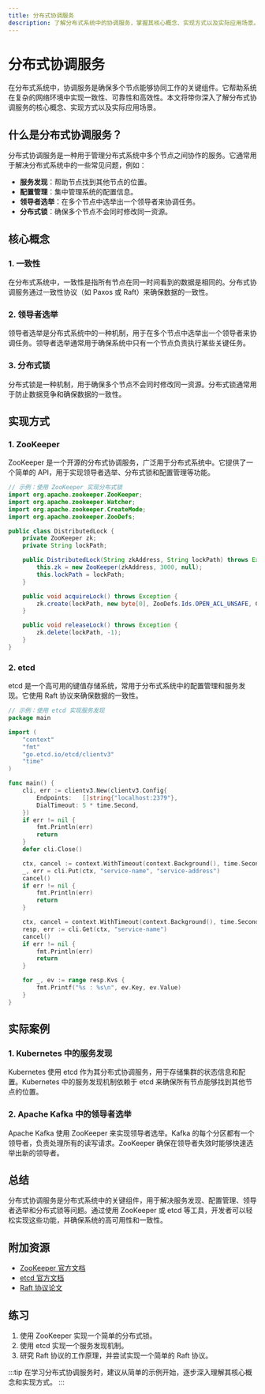 ```yaml
---
title: 分布式协调服务
description: 了解分布式系统中的协调服务，掌握其核心概念、实现方式以及实际应用场景。
---
```


# 分布式协调服务

在分布式系统中，协调服务是确保多个节点能够协同工作的关键组件。它帮助系统在复杂的网络环境中实现一致性、可靠性和高效性。本文将带你深入了解分布式协调服务的核心概念、实现方式以及实际应用场景。

## 什么是分布式协调服务？

分布式协调服务是一种用于管理分布式系统中多个节点之间协作的服务。它通常用于解决分布式系统中的一些常见问题，例如：

- **服务发现**：帮助节点找到其他节点的位置。
- **配置管理**：集中管理系统的配置信息。
- **领导者选举**：在多个节点中选举出一个领导者来协调任务。
- **分布式锁**：确保多个节点不会同时修改同一资源。

## 核心概念

### 1. 一致性

在分布式系统中，一致性是指所有节点在同一时间看到的数据是相同的。分布式协调服务通过一致性协议（如 Paxos 或 Raft）来确保数据的一致性。

### 2. 领导者选举

领导者选举是分布式系统中的一种机制，用于在多个节点中选举出一个领导者来协调任务。领导者选举通常用于确保系统中只有一个节点负责执行某些关键任务。

### 3. 分布式锁

分布式锁是一种机制，用于确保多个节点不会同时修改同一资源。分布式锁通常用于防止数据竞争和确保数据的一致性。

## 实现方式

### 1. ZooKeeper

ZooKeeper 是一个开源的分布式协调服务，广泛用于分布式系统中。它提供了一个简单的 API，用于实现领导者选举、分布式锁和配置管理等功能。

```java
// 示例：使用 ZooKeeper 实现分布式锁
import org.apache.zookeeper.ZooKeeper;
import org.apache.zookeeper.Watcher;
import org.apache.zookeeper.CreateMode;
import org.apache.zookeeper.ZooDefs;

public class DistributedLock {
    private ZooKeeper zk;
    private String lockPath;

    public DistributedLock(String zkAddress, String lockPath) throws Exception {
        this.zk = new ZooKeeper(zkAddress, 3000, null);
        this.lockPath = lockPath;
    }

    public void acquireLock() throws Exception {
        zk.create(lockPath, new byte[0], ZooDefs.Ids.OPEN_ACL_UNSAFE, CreateMode.EPHEMERAL);
    }

    public void releaseLock() throws Exception {
        zk.delete(lockPath, -1);
    }
}
```

### 2. etcd

etcd 是一个高可用的键值存储系统，常用于分布式系统中的配置管理和服务发现。它使用 Raft 协议来确保数据的一致性。

```go
// 示例：使用 etcd 实现服务发现
package main

import (
    "context"
    "fmt"
    "go.etcd.io/etcd/clientv3"
    "time"
)

func main() {
    cli, err := clientv3.New(clientv3.Config{
        Endpoints:   []string{"localhost:2379"},
        DialTimeout: 5 * time.Second,
    })
    if err != nil {
        fmt.Println(err)
        return
    }
    defer cli.Close()

    ctx, cancel := context.WithTimeout(context.Background(), time.Second)
    _, err = cli.Put(ctx, "service-name", "service-address")
    cancel()
    if err != nil {
        fmt.Println(err)
        return
    }

    ctx, cancel = context.WithTimeout(context.Background(), time.Second)
    resp, err := cli.Get(ctx, "service-name")
    cancel()
    if err != nil {
        fmt.Println(err)
        return
    }

    for _, ev := range resp.Kvs {
        fmt.Printf("%s : %s\n", ev.Key, ev.Value)
    }
}
```

## 实际案例

### 1. Kubernetes 中的服务发现

Kubernetes 使用 etcd 作为其分布式协调服务，用于存储集群的状态信息和配置。Kubernetes 中的服务发现机制依赖于 etcd 来确保所有节点能够找到其他节点的位置。

### 2. Apache Kafka 中的领导者选举

Apache Kafka 使用 ZooKeeper 来实现领导者选举。Kafka 的每个分区都有一个领导者，负责处理所有的读写请求。ZooKeeper 确保在领导者失效时能够快速选举出新的领导者。

## 总结

分布式协调服务是分布式系统中的关键组件，用于解决服务发现、配置管理、领导者选举和分布式锁等问题。通过使用 ZooKeeper 或 etcd 等工具，开发者可以轻松实现这些功能，并确保系统的高可用性和一致性。

## 附加资源

- [ZooKeeper 官方文档](https://zookeeper.apache.org/doc/current/)
- [etcd 官方文档](https://etcd.io/docs/)
- [Raft 协议论文](https://raft.github.io/raft.pdf)

## 练习

1. 使用 ZooKeeper 实现一个简单的分布式锁。
2. 使用 etcd 实现一个服务发现机制。
3. 研究 Raft 协议的工作原理，并尝试实现一个简单的 Raft 协议。

:::tip
在学习分布式协调服务时，建议从简单的示例开始，逐步深入理解其核心概念和实现方式。
:::